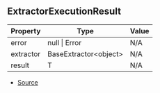 ## ExtractorExecutionResult

| Property | Type | Value |
| ----------- | ----------- | ----------- |
| error | null \| Error | N/A |
| extractor | BaseExtractor\<object> | N/A |
| result | T | N/A |


- [Source](https://github.com/Androz2091/discord-player/blob/f2dbc02/packages/discord-player/src/extractors/ExtractorExecutionContext.ts#L207)